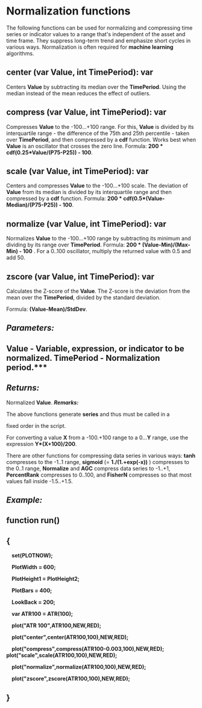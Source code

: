 # ﻿Normalization functions 

The following functions can be used for normalizing and compressing time series or indicator values to a range that's independent of the asset and time frame. They suppress long-term trend and emphasize short cycles in various ways. Normalization is often required for **machine learning** algorithms.

## center (var Value, int TimePeriod): var 

Centers **Value** by subtracting its median over the **TimePeriod**. Using the median instead of the mean reduces the effect of outliers.

## compress (var Value, int TimePeriod): var 

Compresses **Value** to the -100...+100 range. For this, **Value** is divided by its interquartile range - the difference of the 75th and 25th percentile - taken over **TimePeriod**, and then compressed by a **cdf** function. Works best when **Value** is an oscillator that crosses the zero line. Formula: **200 \* cdf(0.25\*Value/(P75-P25)) - 100**.

## scale (var Value, int TimePeriod): var 

Centers and compresses **Value** to the -100...+100 scale. The deviation of **Value** from its median is divided by its interquartile range and then compressed by a **cdf** function. Formula: **200 \* cdf(0.5\*(Value-Median)/(P75-P25)) - 100**.

## normalize (var Value, int TimePeriod): var 

Normalizes **Value** to the -100...+100 range by subtracting its minimum and dividing by its range over **TimePeriod**. Formula: **200 \* (Value-Min)/(Max-Min) - 100** . For a 0..100 oscillator, multiply the returned value with 0.5 and add 50. 

## zscore (var Value, int TimePeriod): var 

Calculates the Z-score of the **Value**. The Z-score is the deviation from the mean over the **TimePeriod**, divided by the standard deviation. 

Formula: **(Value-Mean)/StdDev**. 

## *Parameters:* 

## Value - Variable, expression, or indicator to be normalized. TimePeriod - Normalization period.*** 

## *Returns:* 

Normalized **Value**. ***Remarks:*** 

The above functions generate **series** and thus must be called in a 

fixed order in the script. 

For converting a value **X** from a -100.+100 range to a 0...**Y** range, use the expression **Y\*(X+100)/200**. 

There are other functions for compressing data series in various ways: **tanh** compresses to the -1..1 range, **sigmoid** (= **1./(1.+exp(-x))** ) compresses to the 0..1 range, **Normalize** and **AGC** compress data series to -1..+1, **PercentRank** compresses to 0..100, and **FisherN** compresses so that most values fall inside -1.5..+1.5. 

## *Example:* 

## function run() 

## { 

`  `**set(PLOTNOW);** 

`  `**PlotWidth = 600;** 

`  `**PlotHeight1 = PlotHeight2;** 

`  `**PlotBars = 400;** 

`  `**LookBack = 200;** 

`  `**var ATR100 = ATR(100);** 

`  `**plot("ATR 100",ATR100,NEW,RED);** 

`  `**plot("center",center(ATR100,100),NEW,RED);** 

`  `**plot("compress",compress(ATR100-0.003,100),NEW,RED);   plot("scale",scale(ATR100,100),NEW,RED);** 

`  `**plot("normalize",normalize(ATR100,100),NEW,RED);** 

`  `**plot("zscore",zscore(ATR100,100),NEW,RED);** 

## } 
